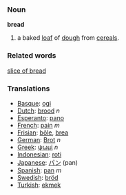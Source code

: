 === Noun ===
'''bread'''

# a baked [[loaf]] of [[dough]] from [[cereal]]s.

=== Related words ===
[[slice of bread]]

=== Translations ===
*[[Basque]]: [[ogi]]
*[[Dutch]]: [[brood]] ''n''
*[[Esperanto]]: [[pano]]
*[[French]]: [[pain]] ''m''
*[[Frisian]]: [[bôle]], [[brea]]
*[[German]]: [[Brot]] ''n''
*[[Greek]]: [[ψωμί]] ''n''
*[[Indonesian]]: [[roti]]
*[[Japanese]]: [[パン]] (pan)
*[[Spanish]]: [[pan]] ''m''
*[[Swedish]]: [[bröd]]
*[[Turkish]]: [[ekmek]]